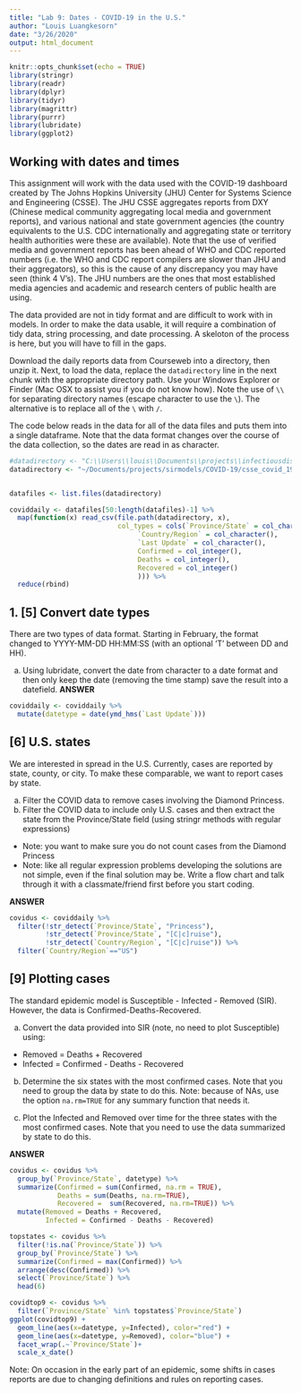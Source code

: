 ```yaml
---
title: "Lab 9: Dates - COVID-19 in the U.S."
author: "Louis Luangkesorn"
date: "3/26/2020"
output: html_document
---
```


```r
knitr::opts_chunk$set(echo = TRUE)
library(stringr)
library(readr)
library(dplyr)
library(tidyr)
library(magrittr)
library(purrr)
library(lubridate)
library(ggplot2)
```

## Working with dates and times

This assignment will work with the data used with the COVID-19 dashboard created by The Johns Hopkins University (JHU) Center for Systems Science and Engineering (CSSE). The JHU CSSE aggregates reports from DXY (Chinese medical community aggregating local media and government reports), and various national and state government agencies (the country equivalents to the U.S. CDC internationally and aggregating state or territory health authorities were these are available). Note that the use of verified media and government reports has been ahead of WHO and CDC reported numbers (i.e. the WHO and CDC report compilers are slower than JHU and their aggregators), so this is the cause of any discrepancy you may have seen (think 4 V's). The JHU numbers are the ones that most established media agencies and academic and research centers of public health are using.

The data provided are not in tidy format and are difficult to work with in models. In order to make the data usable, it will require a combination of tidy data, string processing, and date processing. A skeloton of the process is here, but you will have to fill in the gaps.

Download the daily reports data from Courseweb into a directory, then unzip it. Next, to load the data, replace the `datadirectory` line in the next chunk with the appropriate directory path.  Use your Windows Explorer or Finder (Mac OSX to assist you if you do not know how).  Note the use of `\\` for separating directory names (escape character to use the `\`).  The alternative is to replace all of the `\` with `/`.

The code below reads in the data for all of the data files and puts them into a single dataframe. Note that the data format changes over the course of the data collection, so the dates are read in as character.

```r
#datadirectory <- "C:\\Users\\louis\\Documents\\projects\\infectiousdisease\\COVID-19\\csse_covid_19_data\\csse_covid_19_daily_reports"
datadirectory <- "~/Documents/projects/sirmodels/COVID-19/csse_covid_19_data/csse_covid_19_daily_reports"


datafiles <- list.files(datadirectory)
```
```r
coviddaily <- datafiles[50:length(datafiles)-1] %>%
  map(function(x) read_csv(file.path(datadirectory, x), 
                           col_types = cols(`Province/State` = col_character(),
                                `Country/Region` = col_character(),
                                `Last Update` = col_character(),
                                Confirmed = col_integer(),
                                Deaths = col_integer(),
                                Recovered = col_integer()
                                ))) %>%  
  reduce(rbind)

```

## 1. [5] Convert date types

There are two types of data format.  Starting in February, the format changed to YYYY-MM-DD HH:MM:SS (with an optional 'T' between DD and HH).

a. Using lubridate, convert the date from character to a date format and then only keep the date (removing the time stamp) save the result into a datefield. 
**ANSWER**
```r
coviddaily <- coviddaily %>%
  mutate(datetype = date(ymd_hms(`Last Update`)))
```
## [6] U.S. states

We are interested in spread in the U.S.  Currently, cases are reported by state, county, or city. To make these comparable, we want to report cases by state.

a.  Filter the COVID data to remove cases involving the Diamond Princess.
b.  Filter the COVID data to include only U.S. cases and then extract the state from the Province/State field (using stringr methods with regular expressions) 

- Note: you want to make sure you do not count cases from the Diamond Princess
- Note: like all regular expression problems developing the solutions are not simple, even if the final solution may be.  Write a flow chart and talk through it with a classmate/friend first before you start coding.

**ANSWER**
```r
covidus <- coviddaily %>%
  filter(!str_detect(`Province/State`, "Princess"), 
         !str_detect(`Province/State`, "[C|c]ruise"),
         !str_detect(`Country/Region`, "[C|c]ruise")) %>%
  filter(`Country/Region`=="US")
```

## [9] Plotting cases

The standard epidemic model is Susceptible - Infected - Removed (SIR). However, the data is Confirmed-Deaths-Recovered.  

a. Convert the data provided into SIR (note, no need to plot Susceptible) using:

- Removed = Deaths + Recovered
- Infected = Confirmed - Deaths - Recovered

b. Determine the six states with the most confirmed cases. Note that you need to group the data by state to do this. Note: because of NAs, use the option `na.rm=TRUE` for any summary function that needs it.

c. Plot the Infected and Removed over time for the three states with the most confirmed cases.  Note that you need to use the data summarized by state to do this.

**ANSWER**
```r
covidus <- covidus %>%
  group_by(`Province/State`, datetype) %>%
  summarize(Confirmed = sum(Confirmed, na.rm = TRUE),
            Deaths = sum(Deaths, na.rm=TRUE),
            Recovered =  sum(Recovered, na.rm=TRUE)) %>%
  mutate(Removed = Deaths + Recovered,
         Infected = Confirmed - Deaths - Recovered)
```



```r
topstates <- covidus %>%
  filter(!is.na(`Province/State`)) %>%
  group_by(`Province/State`) %>%
  summarize(Confirmed = max(Confirmed)) %>%
  arrange(desc(Confirmed)) %>%
  select(`Province/State`) %>%
  head(6) 

```

```r
covidtop9 <- covidus %>% 
  filter(`Province/State` %in% topstates$`Province/State`)
ggplot(covidtop9) +
  geom_line(aes(x=datetype, y=Infected), color="red") +
  geom_line(aes(x=datetype, y=Removed), color="blue") + 
  facet_wrap(.~`Province/State`)+
  scale_x_date() 
```

Note: On occasion in the early part of an epidemic, some shifts in cases reports are due to changing definitions and rules on reporting cases.